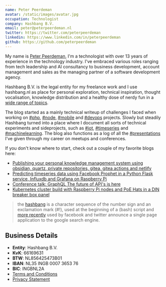 ```yaml
---
name: Peter Peerdeman
avatar: /static/images/avatar.jpg
occupation: Technologist
company: Hashbang B.V.
email: peter@peterpeerdeman.nl
twitter: https://twitter.com/peterpeerdeman
linkedin: https://www.linkedin.com/in/peterpeerdeman
github: https://github.com/peterpeerdeman
---
```



My name is [Peter Peerdeman](https://peterpeerdeman.nl), I'm a technologist with over 13 years of experience in the technology industry. I've embraced various roles ranging from tech leadership and AI consultancy to business development, account management and sales as the managing partner of a software development agency.

Hashbang B.V. is the legal entity for my freelance work and I use hashbang.nl as place for personal exploration, technical inspiration, thought vocalisation, knowledge distribution and a healthy dose of nerdy fun in a [wide range of topics](./tags).

The blog started as a mainly technical writeup of challenges I faced when working on [#php](/tags/php), [#node](/tags/node), [#mobile](/tags/mobile) and [#devops](/tags/devops) projects. Slowly but steadily Hashbang turned into a place where I document all sorts of technical experiments and sideprojects, such as [#iot](/tags/iot), [#timeseries](/tags/timeseries) and [#machinelearning](/tags/machinelearning). The blog also functions as a log of all the [#presentations](/tags/presentations) I've given through my career on meetups and conferences.

If you don't know where to start, check out a couple of my favorite blogs here:

- [Publishing your personal knowledge management system using obsidian, quartz, private repositories, gitea, gitea actions and netlify](/blog/publishing-your-personal-knowledge-management-system-using-obsidian-quartz-private-repositories-gitea-gitea-actions-and-netlify)
- [Predicting timeseries data using Facebook Prophet in a Python Flask service, Influxdb and Grafana on Raspberry Pi](/blog/predicting-timeseries-data-using-facebook-prophet-in-a-python-flask-service-influxdb-and-grafana-on-raspberry-pi)
- [Conference talk: GraphQL The future of API's is here](/blog/graphql-the-future-of-apis-is-here)
- [Kubernetes cluster build with Raspberry Pi nodes and PoE Hats in a DIN breaker box panel](/blog/kubernetes-cluster-build-with-raspberry-pi-and-poe-hats)

> the [hashbang](<https://en.wikipedia.org/wiki/Shebang_(Unix)>) is a character sequence of the number sign and an exclamation mark (#!), used at the beginning of a (bash) script and [more recently](https://stackoverflow.com/questions/3009380/whats-the-shebang-hashbang-in-facebook-and-new-twitter-urls-for) used by facebook and twitter announce a single page application to the google search engine.

## Business Details

- **Entity**: Hashbang B.V.
- **KvK**: 66169631
- **BTW**: NL856425473B01
- **IBAN**: NL35 INGB 0007 3653 76
- **BIC**: INGBNL2A
- [Terms and Conditions](./terms)
- [Privacy Statement](./privacy)
